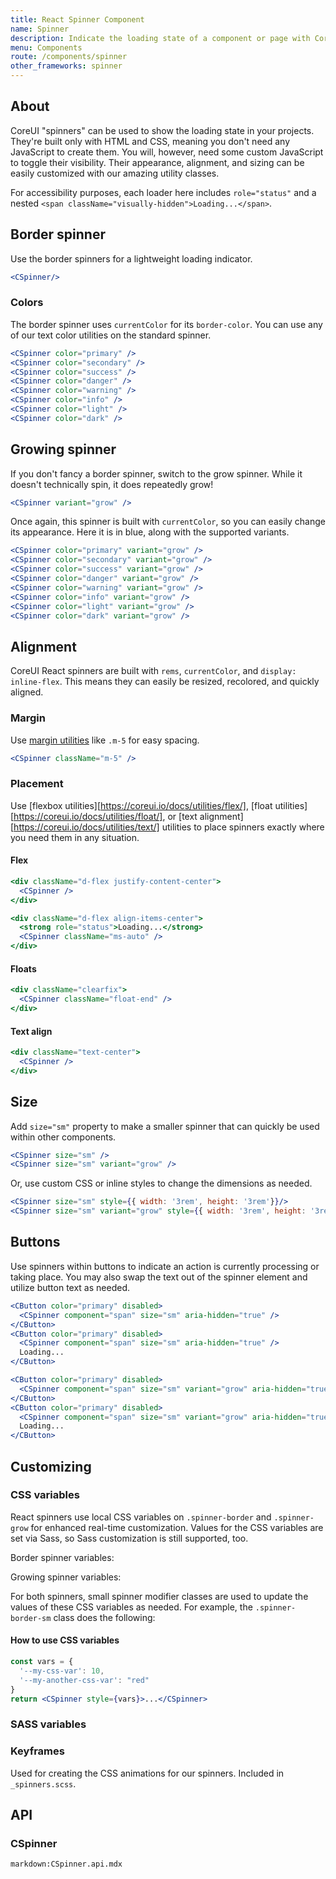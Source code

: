 ```yaml
---
title: React Spinner Component
name: Spinner
description: Indicate the loading state of a component or page with CoreUI spinners, built entirely with HTML, CSS, and no JavaScript.
menu: Components
route: /components/spinner
other_frameworks: spinner
---
```



## About

CoreUI "spinners" can be used to show the loading state in your projects. They're built only with HTML and CSS, meaning you don't need any JavaScript to create them. You will, however, need some custom JavaScript to toggle their visibility. Their appearance, alignment, and sizing can be easily customized with our amazing utility classes.

For accessibility purposes, each loader here includes `role="status"` and a nested `<span className="visually-hidden">Loading...</span>`.

## Border spinner

Use the border spinners for a lightweight loading indicator.

```jsx preview
<CSpinner/>
```

### Colors

The border spinner uses `currentColor` for its `border-color`. You can use any of our text color utilities on the standard spinner.

```jsx preview
<CSpinner color="primary" />
<CSpinner color="secondary" />
<CSpinner color="success" />
<CSpinner color="danger" />
<CSpinner color="warning" />
<CSpinner color="info" />
<CSpinner color="light" />
<CSpinner color="dark" />
```

## Growing spinner

If you don't fancy a border spinner, switch to the grow spinner. While it doesn't technically spin, it does repeatedly grow!

```jsx preview
<CSpinner variant="grow" />
```

Once again, this spinner is built with `currentColor`, so you can easily change its appearance. Here it is in blue, along with the supported variants.

```jsx preview
<CSpinner color="primary" variant="grow" />
<CSpinner color="secondary" variant="grow" />
<CSpinner color="success" variant="grow" />
<CSpinner color="danger" variant="grow" />
<CSpinner color="warning" variant="grow" />
<CSpinner color="info" variant="grow" />
<CSpinner color="light" variant="grow" />
<CSpinner color="dark" variant="grow" />
```

## Alignment 

CoreUI React spinners are built with `rems`, `currentColor`, and `display: inline-flex`. This means they can easily be resized, recolored, and quickly aligned.

### Margin 

Use [margin utilities](https://coreui.io/docs/utilities/spacing/#margin-and-padding) like `.m-5` for easy spacing.

```jsx preview
<CSpinner className="m-5" />
```

### Placement

Use [flexbox utilities][https://coreui.io/docs/utilities/flex/], [float utilities][https://coreui.io/docs/utilities/float/], or [text alignment][https://coreui.io/docs/utilities/text/] utilities to place spinners exactly where you need them in any situation.

#### Flex

```jsx preview
<div className="d-flex justify-content-center">
  <CSpinner />
</div>
```

```jsx preview
<div className="d-flex align-items-center">
  <strong role="status">Loading...</strong>
  <CSpinner className="ms-auto" />
</div>
```

#### Floats

```jsx preview
<div className="clearfix">
  <CSpinner className="float-end" />
</div>
```

#### Text align

```jsx preview
<div className="text-center">
  <CSpinner />
</div>
```

## Size

Add `size="sm"` property to make a smaller spinner that can quickly be used within other components.

```jsx preview
<CSpinner size="sm" />
<CSpinner size="sm" variant="grow" />
```

Or, use custom CSS or inline styles to change the dimensions as needed.

```jsx preview
<CSpinner size="sm" style={{ width: '3rem', height: '3rem'}}/>
<CSpinner size="sm" variant="grow" style={{ width: '3rem', height: '3rem'}}/>
```

## Buttons

Use spinners within buttons to indicate an action is currently processing or taking place. You may also swap the text out of the spinner element and utilize button text as needed.

```jsx preview
<CButton color="primary" disabled>
  <CSpinner component="span" size="sm" aria-hidden="true" />
</CButton>
<CButton color="primary" disabled>
  <CSpinner component="span" size="sm" aria-hidden="true" />
  Loading...
</CButton>
```

```jsx preview
<CButton color="primary" disabled>
  <CSpinner component="span" size="sm" variant="grow" aria-hidden="true" />
</CButton>
<CButton color="primary" disabled>
  <CSpinner component="span" size="sm" variant="grow" aria-hidden="true" />
  Loading...
</CButton>
```

## Customizing

### CSS variables

React spinners use local CSS variables on `.spinner-border` and `.spinner-grow` for enhanced real-time customization. Values for the CSS variables are set via Sass, so Sass customization is still supported, too.

Border spinner variables:

<ScssDocs file="_spinners.scss" capture="spinner-border-css-vars" />

Growing spinner variables:

<ScssDocs file="_spinners.scss" capture="spinner-grow-css-vars" />

For both spinners, small spinner modifier classes are used to update the values of these CSS variables as needed. For example, the `.spinner-border-sm` class does the following:

<ScssDocs file="_spinners.scss" capture="spinner-border-sm-css-vars" />

#### How to use CSS variables

```jsx
const vars = { 
  '--my-css-var': 10,
  '--my-another-css-var': "red" 
}
return <CSpinner style={vars}>...</CSpinner>
```

### SASS variables

<ScssDocs file="_variables.scss" capture="spinner-variables" />

### Keyframes

Used for creating the CSS animations for our spinners. Included in `_spinners.scss`.

<ScssDocs file="_spinners.scss" capture="spinner-border-keyframes" />

<ScssDocs file="_spinners.scss" capture="spinner-grow-keyframes" />

## API

### CSpinner

`markdown:CSpinner.api.mdx`